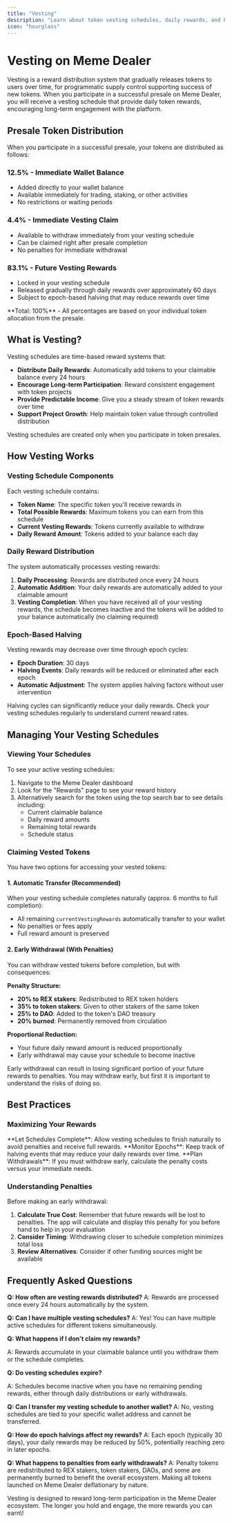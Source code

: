 ```yaml
---
title: "Vesting"
description: "Learn about token vesting schedules, daily rewards, and how to manage your vested tokens on Meme Dealer"
icon: "hourglass"
---
```


# Vesting on Meme Dealer

Vesting is a reward distribution system that gradually releases tokens to users over time, for programmatic supply control supporting success of new tokens. When you participate in a successful presale on Meme Dealer, you will receive a vesting schedule that provide daily token rewards, encouraging long-term engagement with the platform.

## Presale Token Distribution

When you participate in a successful presale, your tokens are distributed as follows:

### **12.5% - Immediate Wallet Balance**
- Added directly to your wallet balance
- Available immediately for trading, staking, or other activities
- No restrictions or waiting periods

### **4.4% - Immediate Vesting Claim**
- Available to withdraw immediately from your vesting schedule
- Can be claimed right after presale completion
- No penalties for immediate withdrawal

### **83.1% - Future Vesting Rewards**
- Locked in your vesting schedule
- Released gradually through daily rewards over approximately 60 days
- Subject to epoch-based halving that may reduce rewards over time

<Note>
  **Total: 100%** - All percentages are based on your individual token allocation from the presale.
</Note>

## What is Vesting?

Vesting schedules are time-based reward systems that:

- **Distribute Daily Rewards**: Automatically add tokens to your claimable balance every 24 hours
- **Encourage Long-term Participation**: Reward consistent engagement with token projects
- **Provide Predictable Income**: Give you a steady stream of token rewards over time
- **Support Project Growth**: Help maintain token value through controlled distribution

<Note>
  Vesting schedules are created only when you participate in token presales.
</Note>

## How Vesting Works

### Vesting Schedule Components

Each vesting schedule contains:

- **Token Name**: The specific token you'll receive rewards in
- **Total Possible Rewards**: Maximum tokens you can earn from this schedule
- **Current Vesting Rewards**: Tokens currently available to withdraw
- **Daily Reward Amount**: Tokens added to your balance each day

### Daily Reward Distribution

The system automatically processes vesting rewards:

1. **Daily Processing**: Rewards are distributed once every 24 hours
2. **Automatic Addition**: Your daily rewards are automatically added to your claimable amount
3. **Vesting Completion**: When you have received all of your vesting rewards, the schedule becomes inactive and the tokens will be added to your balance automatically (no claiming required)

### Epoch-Based Halving

Vesting rewards may decrease over time through epoch cycles:

- **Epoch Duration**: 30 days 
- **Halving Events**: Daily rewards will be reduced or eliminated after each epoch
- **Automatic Adjustment**: The system applies halving factors without user intervention

<Warning>
  Halving cycles can significantly reduce your daily rewards. Check your vesting schedules regularly to understand current reward rates.
</Warning>

## Managing Your Vesting Schedules

### Viewing Your Schedules

To see your active vesting schedules:

1. Navigate to the Meme Dealer dashboard
2. Look for the "Rewards" page to see your reward history
3. Alternatively search for the token using the top search bar to see details including:
   - Current claimable balance
   - Daily reward amounts
   - Remaining total rewards
   - Schedule status

### Claiming Vested Tokens

You have two options for accessing your vested tokens:

#### 1. Automatic Transfer (Recommended)

When your vesting schedule completes naturally (approx. 6 months to full completion):

- All remaining `currentVestingRewards` automatically transfer to your wallet
- No penalties or fees apply
- Full reward amount is preserved

#### 2. Early Withdrawal (With Penalties)

You can withdraw vested tokens before completion, but with consequences:

**Penalty Structure:**

- **20% to REX stakers**: Redistributed to REX token holders
- **35% to token stakers**: Given to other stakers of the same token
- **25% to DAO**: Added to the token's DAO treasury
- **20% burned**: Permanently removed from circulation

**Proportional Reduction:**

- Your future daily reward amount is reduced proportionally
- Early withdrawal may cause your schedule to become inactive

<Warning>
  Early withdrawal can result in losing significant portion of your future rewards to penalties. You may withdraw early, but first it is important to understand the risks of doing so.
</Warning>

## Best Practices

### Maximizing Your Rewards

<Tip>
  **Let Schedules Complete**: Allow vesting schedules to finish naturally to avoid penalties and receive full rewards.
</Tip>

<Tip>
  **Monitor Epochs**: Keep track of halving events that may reduce your daily rewards over time.
</Tip>

<Tip>
  **Plan Withdrawals**: If you must withdraw early, calculate the penalty costs versus your immediate needs.
</Tip>

### Understanding Penalties

Before making an early withdrawal:

1. **Calculate True Cost**: Remember that future rewards will be lost to penalties. The app will calculate and display this penalty for you before hand to help in your evaluation
2. **Consider Timing**: Withdrawing closer to schedule completion minimizes total loss
3. **Review Alternatives**: Consider if other funding sources might be available

## Frequently Asked Questions

**Q: How often are vesting rewards distributed?**
A: Rewards are processed once every 24 hours automatically by the system.

**Q: Can I have multiple vesting schedules?**
A: Yes\! You can have multiple active schedules for different tokens simultaneously.

**Q: What happens if I don't claim my rewards?** 

A: Rewards accumulate in your claimable balance until you withdraw them or the schedule completes.

**Q: Do vesting schedules expire?** 

A: Schedules become inactive when you have no remaining pending rewards, either through daily distributions or early withdrawals.

**Q: Can I transfer my vesting schedule to another wallet?**
A: No, vesting schedules are tied to your specific wallet address and cannot be transferred.

**Q: How do epoch halvings affect my rewards?** A: Each epoch (typically 30 days), your daily rewards may be reduced by 50%, potentially reaching zero in later epochs.

**Q: What happens to penalties from early withdrawals?** A: Penalty tokens are redistributed to REX stakers, token stakers, DAOs, and some are permanently burned to benefit the overall ecosystem. Making all tokens launched on Meme Dealer deflationary by nature.

<Note>
  Vesting is designed to reward long-term participation in the Meme Dealer ecosystem. The longer you hold and engage, the more rewards you can earn\!
</Note>